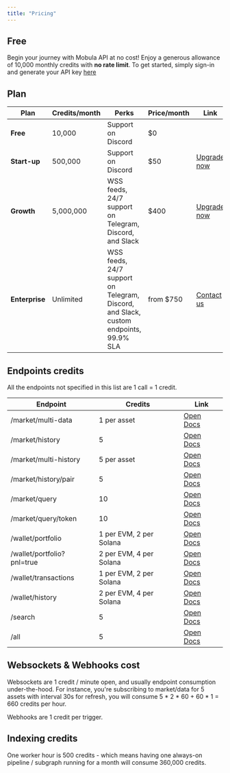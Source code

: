 ```yaml
---
title: "Pricing"
---
```


## Free

Begin your journey with Mobula API at no cost! Enjoy a generous allowance of 10,000 monthly credits with **no rate limit**. To get started, simply sign-in and generate your API key [here](https://admin.mobula.fi)

## Plan

| Plan           | Credits/month | Perks                                                                                | Price/month | Link                                                         |
| -------------- | ------------- | ------------------------------------------------------------------------------------ | ----------- | ------------------------------------------------------------ |
| **Free**       | 10,000        | Support on Discord                                                                   | $0          |                                                              |
| **Start-up**   | 500,000       | Support on Discord                                                                   | $50         | [Upgrade now](https://admin.mobula.fi)                       |
| **Growth**     | 5,000,000     | WSS feeds, 24/7 support on Telegram, Discord, and Slack                              | $400        | [Upgrade now](https://admin.mobula.fi)                       |
| **Enterprise** | Unlimited     | WSS feeds, 24/7 support on Telegram, Discord, and Slack, custom endpoints, 99.9% SLA | from $750   | [Contact us](https://t.me/MobulaPartnerBot?start=Enterprise) |

## Endpoints credits

All the endpoints not specified in this list are 1 call = 1 credit.

| Endpoint                   | Credits                 | Link                                                      |
| -------------------------- | ----------------------- | --------------------------------------------------------- |
| /market/multi-data         | 1 per asset             | [Open Docs](/api-reference/endpoint/market-multi-data)    |
| /market/history            | 5                       | [Open Docs](/api-reference/endpoint/market-history)       |
| /market/multi-history      | 5 per asset             | [Open Docs](/api-reference/endpoint/market-multi-history) |
| /market/history/pair       | 5                       | [Open Docs](/api-reference/endpoint/market-history-pair)  |
| /market/query              | 10                      | [Open Docs](/api-reference/endpoint/market-query)         |
| /market/query/token        | 10                      | [Open Docs](/api-reference/endpoint/market-ohlcv)         |
| /wallet/portfolio          | 1 per EVM, 2 per Solana | [Open Docs](/api-reference/endpoint/wallet-portfolio)     |
| /wallet/portfolio?pnl=true | 2 per EVM, 4 per Solana | [Open Docs](/api-reference/endpoint/wallet-portfolio)     |
| /wallet/transactions       | 1 per EVM, 2 per Solana | [Open Docs](/api-reference/endpoint/wallet-transactions)  |
| /wallet/history            | 2 per EVM, 4 per Solana | [Open Docs](/api-reference/endpoint/wallet-history)       |
| /search                    | 5                       | [Open Docs](/api-reference/endpoint/search)               |
| /all                       | 5                       | [Open Docs](/api-reference/endpoint/all)                  |

## Websockets & Webhooks cost

Websockets are 1 credit / minute open, and usually endpoint consumption under-the-hood. For instance, you're subscribing to market/data for 5 assets with interval 30s for refresh,
you will consume 5 \* 2 \* 60 + 60 \* 1 = 660 credits per hour.

Webhooks are 1 credit per trigger.

## Indexing credits

One worker hour is 500 credits - which means having one always-on pipeline / subgraph running for a month will consume 360,000 credits.
